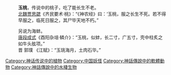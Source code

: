:'''玉桃'''，传说中的桃子，吃了能长生不老。
:[[北魏|北魏]][[贾思勰|贾思勰]]《齐民要术·桃》：“《神农经》曰：‘玉桃，服之长生不死。若不得早服之，临死日服之，其尸毕天地不朽。”

:另说为海蚌。
:[[唐|唐]][[段成式|段成式]]《酉阳杂俎·鳞介》：“玉桃，似蚌，长二寸，广五寸，壳中柱炙之如牛头胘项。” 
:晋 郭璞 《江赋》：“玉珧海月，土肉石华。”

[[Category:神话传说中的植物|Category:神话传说中的植物]]
[[Category:中国妖怪|Category:中国妖怪]]
[[Category:神話傳說中的軟體動物|Category:神話傳說中的軟體動物]]
[[Category:神話傳說中的水棲生物|Category:神話傳說中的水棲生物]]